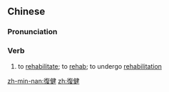 ==Chinese==
{{zh-forms|s=复健}}
{{zh-wp}}

===Pronunciation===
{{zh-pron
|m=fùjiàn
|mn=ho̍k-kiān
|cat=v
}}

===Verb===
{{zh-verb}}

# {{lb|zh|medicine}} to [[rehabilitate]]; to [[rehab]]; to undergo [[rehabilitation]]

[[zh-min-nan:復健]]
[[zh:復健]]